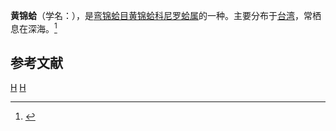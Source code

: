 {{Speciesbox
| taxon = Neilo carinifera
| binomial_authority = (Habe, 1951)
}}
'''黄锦蛤'''（学名：''{{lang|la|Neilo carinifera}}''），是[[弯锦蛤目|弯锦蛤目]][[黄锦蛤科|黄锦蛤科]][[尼罗蛤属|尼罗蛤属]]的一种。主要分布于[[台湾|台湾]]，常栖息在深海。<ref>{{cite web|url=http://shell.sinica.edu.tw/chinese/shellbase_detail.php?science_no=2152|title=国际贝库：黄锦蛤|publisher=台湾贝类资料库|accessdate=2009-08-11|archive-date=2016-03-04|archive-url=https://web.archive.org/web/20160304111235/http://shell.sinica.edu.tw/chinese/shellbase_detail.php?science_no=2152|dead-url=no}}</ref>

== 参考文献 ==
{{reflist}}

{{Taxonbar}}
[[Category:1951年描述的动物|H]]
[[Category:尼罗蛤属|H]]